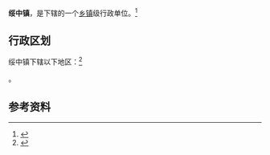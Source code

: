 {{中国乡级行政区
|景观照片文件名 = 
|景观照片描述 = 
|汉语拼音 = 
|其他语言 = 
|其他语言名称 = 
|旧称 = 
|地名出处 = 
|位置图文件名 = 
|位置图描述 = 
|自定义图片= 
|建置时间 = 
|政府驻地 = 
|毗邻 = 
|总面积 = 
|总人口 = 
|总人口年份 = 
|户籍人口 = 
|户籍人口年份 = 
|常住人口 = 
|常住人口年份 = 
|人口密度 = 
|GDP = 
|GDP年份 = 
|邮政编码 = 
|电话区号 = 429
|官方网站 = 
|网站名称 = 
|21/14/21/100/000}}

'''绥中镇'''，是{{PRC admin/fullname|21/14/21/100/000|3}}下辖的一个[[乡镇|乡镇]]级行政单位。<ref>{{PRC admin/ref sgc|{{PRC admin/parent|21/14/21/100/000}}}}</ref>

== 行政区划 ==

绥中镇下辖以下地区：<ref>{{PRC admin/ref sgc|21/14/21/100/000}}</ref>

{{PRC admin/children|21/14/21/100/000}}。

== 参考资料 ==

{{reflist}}

{{行政区划小作品}}
{{PRC admin/navcat|21/14/21/100/000}}